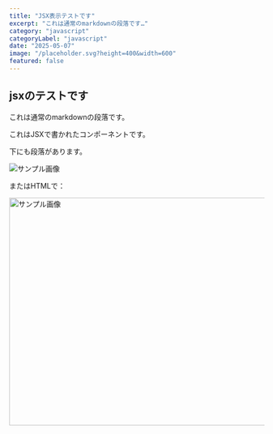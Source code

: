 ```yaml
---
title: "JSX表示テストです"
excerpt: "これは通常のmarkdownの段落です…"
category: "javascript"
categoryLabel: "javascript"
date: "2025-05-07"
image: "/placeholder.svg?height=400&width=600"
featured: false
---
```



## jsxのテストです

これは通常のmarkdownの段落です。

<CustomAlert>これはJSXで書かれたコンポーネントです。</CustomAlert>

下にも段落があります。

![サンプル画像](/placeholder.svg?height=400&width=600)


またはHTMLで：

<img src="/placeholder.svg?height=400&width=600" alt="サンプル画像" width="800" height="450" />
